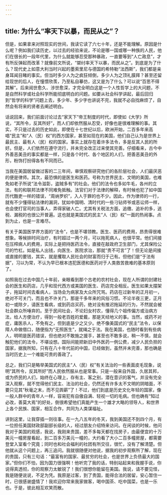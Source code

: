 ```yaml
---
---
---
```

title: 为什么“率天下以暴，而民从之”？
---




但是，如果拿来对照现实的世间，我读它读了六七十年，还是不能理解。原因是什么呢？例如我们读历史，以过去的经验来说，不论是哪一国或哪一种族的人民，他们在很长的一段年代里，为什么就能够忍受那种暴政，一直要等到“人亡政息”，才有所反弹起而改革？就像前文所说，“桀纣率天下以暴，而民从之”。到底是为了什么？现代史上如意大利当时兴起的墨索里尼与德国的希特勒“法西斯”，我们都是亲身耳闻目睹的事实。但当时多少人为之疯狂倾倒，多少人为之顶礼膜拜？甚至还留给现世的后人，在憧憬欣羡，乃至私自摹仿，这又是为了什么？可以说“百思不得其解”。后来阅世愈久、涉世愈深，才完全明白这是一个人性哲学上的大问题，不是自然科学或社会科学所能彻底明白的问题。如要从社会科学讲起，最后回归到“哲学的科学”问题上去，多少年、多少字也讲说不完，我就不必自找麻烦了，自然会有将来的贤者去阐述明白。

话说回来，我们前面讨论过去“家天下”帝王制度的时代，即使如《大学》所说，“其所令，反其所好”，而人们却依然服从忍受，好像也是很难理解的事。其实，不只是过去的历史如此，即使在十七世纪以后，欧洲开始，二百多年来高唱“民主”和“人（民）权”的西方国家，甚至如现在的美国，他们自己认为是世界上最民主、最有人（民）权的国家。事实上就存在着许多法令，多是反其人民的所好。但是，人们依然在遵守流行，并未完全改正过来使其完善。仔细看来，古今中外善恶美丑的事实都是一样，只是各个时代、各个地区的人们，把善恶美丑的外形，粉饰打扮得各有不同而已。

当我在美国居留做过客的二三年间，审慎观察研究他们的各阶层社会，人们最厌恶的便是律师。其次，最恐惧的是医生和医药。号称为世界民主、文明的美国，也难免如老子所说“法令滋彰，盗贼多有”的社会。他们的法令也多如牛毛，各州的立法，有的和联邦法律不同难免抵触。法官们对于法律的解释，有时候也犯了如中国历代酷吏一样的错误，“周纳罗织”，入人于罪的也不少。因此，作为律师的一行，就有不少懂得钻法律的漏洞，犹如中国明、清时代的一些刁钻师爷或恶讼师一样，也会使打官司的当事人，弄得家破人亡。尤其有关税法方面，追缴、追补的多，逃税、漏税的也很公开普遍。这也就是美国式的民主“人（民）权”一面的热闹事。点到为止，也是一言难尽。

有关于美国医学界方面的“法令”，也是不堪领教。医生、医药的费用，昂贵得很难想象。等候排时间治疗，有时超过一两个月，可以拖死病人，也很平常。他们间接在压榨病人的费用，实际上是把持医药法令，直接在敲政府卫生部门，尤其保险公司的竹杠。如是私人出钱，向医生、医院求治，那就“贵不可言”了！但无论是间接或直接的要钱，其实，就是攫取人民社会的财富而归于己有。但他们是“于法有据”，习以为常，不认为早已根本违犯医德和医药对于人类救苦救难的基本原则了。

如照我在过去中国几十年前，亲眼看到那个古老的农村社会，现在人所谓的封建社会的医生和药店，几乎和现代西方或美国的医生、药店完全相反。医生如果太摆架子，拖延时间去看病人，当场会为病家及大众所咒骂。药店在过新年的正月初一，绝对不可关门，而且也不许关门，那是千多年来的风俗习惯。不论半夜三更，正月初一或除夕，请医生看病，或到药店买药，绝对没有推迟拖延的行为，不然就会被社会群众所唾弃的。至于民间社会，不论妇女村农，懂得几个祖传偏方或治病方法，给人方便治疗，得到一般老百姓的爱戴，那是天经地义的事。当然，或药不对症，庸医杀人，不免有之，但到底是少之又少。绝不像美国式的“民主”法令，以保障人命做借口，随便指为“无照医生”，就绳之于法。我在美国，也随时看到有些病人，明明是医药错误，但也绝对不敢施之援手，甚至也不敢多说，稍一不慎，就会触犯他们的法令，不堪设想。国际间能把新旧中外医药一例公费，减少人民负担的国家，据我所知，只有在八十年代前的中国，已经做到，虽然并未完善，那也确是当时历史上一个难能可贵的善政了。

总之，我们只是略举美国式的民主“人（民）权”有关法治的一些表面皮毛现象，说明“其所令，反其所好”而人民依然服从也是常事。只是一般来自外国，久居其邦，或为侨民的人们，始终在心理上，存有主、客之别，潜在意识的客气，并没有完全深入观察，就不觉得他们民主、法治的社会，仍然还有许多太不文明的阴暗面，不要只见其“秋毫之末，而不见舆薪”了！不过，他们到底是历史文化年轻的国家，像一般人群中的青年人一样，容易犯有自傲自满、轻视一切的毛病。但也确有“知过必改，善莫大焉”的好处，倒很希望他们真能产生一个雄才大略的领导人，和世界上各个民族、国家，相互合作，共同为人类谋福祉。

讲到这里，让我穿插一则往事。在一九八五年的冬天，我到美国还不到四个月，有一位担任美国财政部副部长级的人，经过朋友介绍特来访问。在闲谈的时候，他问我对于美国的观感，我说，我刚来贵国，差不多每天都在找房子，由最便宜的十万美元一幢房屋看起，到二百多万美元一幢的，大约看了大小二百多幢房屋，都需要登堂入室看个究竟；同时也和社会福利的社团有所交往，很忙，没有了解清楚。但他就从这个问题上，再三追问。我就很随便对他说，据我的初步观察所了解，现在的贵国，只有三句话：“最富有的国家、最贫穷的社会，也是世界上负债最大的国家。”但你们不怕，因为国力很强啊！他听完了我的话，特别站起来和我握手说，你说得真透彻，你的观察力太敏锐了！我们很想你能留在美国。我说，请不要见怪，我是随便说说，不足为凭。我原是过客，到了贵国，能得合法的居留，安心暂住一时，已很感谢盛情了！我欢迎你常来我家做客，喝中国茶、吃中国菜，也是一乐也。于是，彼此相互欢笑而散。